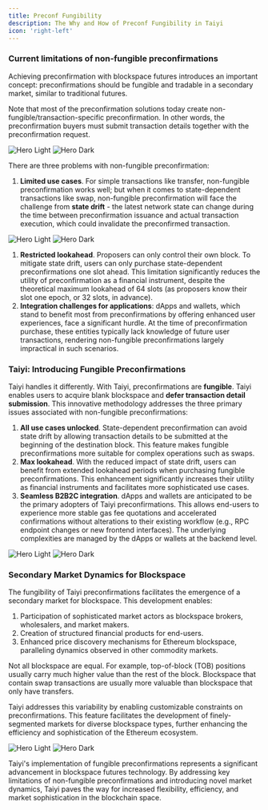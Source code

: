 ```yaml
---
title: Preconf Fungibility
description: The Why and How of Preconf Fungibility in Taiyi
icon: 'right-left'
---
```


### Current limitations of non-fungible preconfirmations

Achieving preconfirmation with blockspace futures introduces an important concept: preconfirmations should be fungible and tradable in a secondary market, similar to traditional futures.

Note that most of the preconfirmation solutions today create non-fungible/transaction-specific preconfirmation. In other words, the preconfirmation buyers must submit transaction details together with the preconfirmation request.

<img
  className="block dark:hidden"
  src="/images/concepts/non-fungible-preconf.png"
  alt="Hero Light"
/>
<img
  className="hidden dark:block"
  src="/images/concepts/non-fungible-preconf.png"
  alt="Hero Dark"
/>

There are three problems with non-fungible preconfirmation:

1. **Limited use cases**. For simple transactions like transfer, non-fungible preconfirmation works well; but when it comes to state-dependent transactions like swap, non-fungible preconfirmation will face the challenge from **state drift** - the latest network state can change during the time between preconfirmation issuance and actual transaction execution, which could invalidate the preconfirmed transaction.

<img
  className="block dark:hidden"
  src="/images/concepts/preconf-fungibility.png"
  alt="Hero Light"
/>
<img
  className="hidden dark:block"
  src="/images/concepts/preconf-fungibility.png"
  alt="Hero Dark"
/>
1. **Restricted lookahead**. Proposers can only control their own block. To mitigate state drift, users can only purchase state-dependent preconfirmations one slot ahead. This limitation significantly reduces the utility of preconfirmation as a financial instrument, despite the theoretical maximum lookahead of 64 slots (as proposers know their slot one epoch, or 32 slots, in advance).
2. **Integration challenges for applications**: dApps and wallets, which stand to benefit most from preconfirmations by offering enhanced user experiences, face a significant hurdle. At the time of preconfirmation purchase, these entities typically lack knowledge of future user transactions, rendering non-fungible preconfirmations largely impractical in such scenarios.

### Taiyi: Introducing Fungible Preconfirmations

Taiyi handles it differently. With Taiyi, preconfirmations are **fungible**. Taiyi enables users to acquire blank blockspace and **defer transaction detail submission**. This innovative methodology addresses the three primary issues associated with non-fungible preconfirmations:

1. **All use cases unlocked**. State-dependent preconfirmation can avoid state drift by allowing transaction details to be submitted at the beginning of the destination block. This feature makes fungible preconfirmations more suitable for complex operations such as swaps.
2. **Max lookahead**. With the reduced impact of state drift, users can benefit from extended lookahead periods when purchasing fungible preconfirmations. This enhancement significantly increases their utility as financial instruments and facilitates more sophisticated use cases. 
3. **Seamless B2B2C integration**. dApps and wallets are anticipated to be the primary adopters of Taiyi preconfirmations. This allows end-users to experience more stable gas fee quotations and accelerated confirmations without alterations to their existing workflow (e.g., RPC endpoint changes or new frontend interfaces). The underlying complexities are managed by the dApps or wallets at the backend level.

<img
  className="block dark:hidden"
  src="/images/concepts/AMM-preconf.png"
  alt="Hero Light"
/>
<img
  className="hidden dark:block"
  src="/images/concepts/AMM-preconf.png"
  alt="Hero Dark"
/>
### Secondary Market Dynamics for Blockspace

The fungibility of Taiyi preconfirmations facilitates the emergence of a secondary market for blockspace. This development enables:

1. Participation of sophisticated market actors as blockspace brokers, wholesalers, and market makers.
2. Creation of structured financial products for end-users.
3. Enhanced price discovery mechanisms for Ethereum blockspace, paralleling dynamics observed in other commodity markets.

Not all blockspace are equal. For example, top-of-block (TOB) positions usually carry much higher value than the rest of the block. Blockspace that contain swap transactions are usually more valuable than blockspace that only have transfers. 

Taiyi addresses this variability by enabling customizable constraints on preconfirmations. This feature facilitates the development of finely-segmented markets for diverse blockspace types, further enhancing the efficiency and sophistication of the Ethereum ecosystem.

<img
  className="block dark:hidden"
  src="/images/concepts/preconf-segments.png"
  alt="Hero Light"
/>
<img
  className="hidden dark:block"
  src="/images/concepts/preconf-segments.png"
  alt="Hero Dark"
/>

Taiyi's implementation of fungible preconfirmations represents a significant advancement in blockspace futures technology. By addressing key limitations of non-fungible preconfirmations and introducing novel market dynamics, Taiyi paves the way for increased flexibility, efficiency, and market sophistication in the blockchain space.